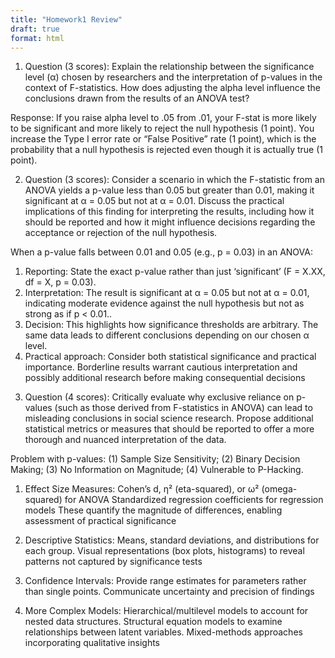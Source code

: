 ```yaml
---
title: "Homework1 Review"
draft: true
format: html
---
```


1. Question (3 scores): Explain the relationship between the significance level (α) chosen by researchers and the interpretation of p-values in the context of F-statistics. How does adjusting the alpha level influence the conclusions drawn from the results of an ANOVA test?

::: rmdnote
Response: If you raise alpha level to .05 from .01, your F-stat is more likely to be significant and more likely to reject the null hypothesis (1 point). You increase the Type I error rate or "False Positive" rate (1 point), which is the probability that a null hypothesis is rejected even though it is actually true (1 point).
:::

2. Question (3 scores): Consider a scenario in which the F-statistic from an ANOVA yields a p-value less than 0.05 but greater than 0.01, making it significant at α = 0.05 but not at α = 0.01. Discuss the practical implications of this finding for interpreting the results, including how it should be reported and how it might influence decisions regarding the acceptance or rejection of the null hypothesis.

::: rmdnote
When a p-value falls between 0.01 and 0.05 (e.g., p = 0.03) in an ANOVA:

1. Reporting: State the exact p-value rather than just 'significant' (F = X.XX, df = X, p = 0.03).
2. Interpretation: The result is significant at α = 0.05 but not at α = 0.01, indicating moderate evidence against the null hypothesis but not as strong as if p < 0.01..
3. Decision: This highlights how significance thresholds are arbitrary. The same data leads to different conclusions depending on our chosen α level.
4. Practical approach: Consider both statistical significance and practical importance. Borderline results warrant cautious interpretation and possibly additional research before making consequential decisions
:::

3. Question (4 scores): Critically evaluate why exclusive reliance on p-values (such as those derived from F-statistics in ANOVA) can lead to misleading conclusions in social science research. Propose additional statistical metrics or measures that should be reported to offer a more thorough and nuanced interpretation of the data.

::: rmdnote
Problem with p-values: (1) Sample Size Sensitivity; (2) Binary Decision Making; (3) No Information on Magnitude; (4) Vulnerable to P-Hacking.


1. Effect Size Measures:
Cohen's d, η² (eta-squared), or ω² (omega-squared) for ANOVA Standardized regression coefficients for regression models
These quantify the magnitude of differences, enabling assessment of practical significance

2. Descriptive Statistics:
Means, standard deviations, and distributions for each group. Visual representations (box plots, histograms) to reveal patterns not captured by significance tests

3. Confidence Intervals:
Provide range estimates for parameters rather than single points. Communicate uncertainty and precision of findings

4. More Complex Models:
Hierarchical/multilevel models to account for nested data structures. Structural equation models to examine relationships between latent variables. Mixed-methods approaches incorporating qualitative insights
:::